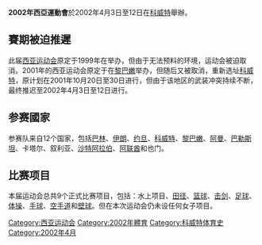 '''2002年西亞運動會'''於2002年4月3日至12日在[[科威特|科威特]]舉辦。

== 賽期被迫推遲 ==
此届[[西亚运动会|西亚运动会]]原定于1999年在{{QAT}}举办，但由于无法预料的环境，运动会被迫取消。2001年的西亚运动会原定于在[[黎巴嫩|黎巴嫩]]举办，但随后又被取消，重新选址[[科威特|科威特]]，原计划在2001年10月20日至30日进行，但由于该地区的武装冲突持续不断，最终推迟至2002年4月3日至12日进行。

== 参赛國家 ==
参赛队来自12个国家，包括[[巴林|巴林]]、[[伊朗|伊朗]]、[[约旦|约旦]]、[[科威特|科威特]]、[[黎巴嫩|黎巴嫩]]、[[阿曼|阿曼]]、[[巴勒斯坦|巴勒斯坦]]、卡塔尔、叙利亚、[[沙特阿拉伯|沙特阿拉伯]]、[[阿联酋|阿联酋]]和也门。

== 比赛项目 ==
本届运动会总共9个正式比赛项目，包括：水上项目、[[田径|田径]]、[[篮球|篮球]]、[[击剑|击剑]]、[[足球|足球]]、[[体操|体操]]、[[手球|手球]]、[[空手道|空手道]]和[[壁球|壁球]]。但在本次运动会仍未设任何女子项目。

{{西亞運動會}}

[[Category:西亚运动会|Category:西亚运动会]]
[[Category:2002年體育|Category:2002年體育]]
[[Category:科威特体育史|Category:科威特体育史]]
[[Category:2002年4月|Category:2002年4月]]